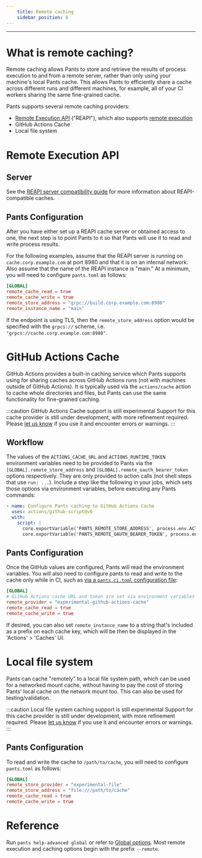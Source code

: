 ```yaml
---
    title: Remote caching
    sidebar_position: 0
---
```


---

# What is remote caching?

Remote caching allows Pants to store and retrieve the results of process execution to and from a remote server, rather than only using your machine's local Pants cache. This allows Pants to efficiently share a cache across different runs and different machines, for example, all of your CI workers sharing the same fine-grained cache.

Pants supports several remote caching providers:

- [Remote Execution API](https://github.com/bazelbuild/remote-apis) ("REAPI"), which also supports [remote execution](./remote-execution.mdx)
- GitHub Actions Cache
- Local file system

# Remote Execution API

## Server

See the [REAPI server compatibility guide](./index.mdx#server-compatibility) for more information about REAPI-compatible caches.

## Pants Configuration

After you have either set up a REAPI cache server or obtained access to one, the next step is to point Pants to it so that Pants will use it to read and write process results.

For the following examples, assume that the REAPI server is running on `cache.corp.example.com` at port 8980 and that it is on an internal network. Also assume that the name of the REAPI instance is "main." At a minimum, you will need to configure `pants.toml` as follows:

```toml
[GLOBAL]
remote_cache_read = true
remote_cache_write = true
remote_store_address = "grpc://build.corp.example.com:8980"
remote_instance_name = "main"
```

If the endpoint is using TLS, then the `remote_store_address` option would be specified with the `grpcs://` scheme, i.e. `"grpcs://cache.corp.example.com:8980"`.

# GitHub Actions Cache

GitHub Actions provides a built-in caching service which Pants supports using for sharing caches across GitHub Actions runs (not with machines outside of GitHub Actions). It is typically used via the `actions/cache` action to cache whole directories and files, but Pants can use the same functionality for fine-grained caching.

:::caution GitHub Actions Cache support is still experimental
Support for this cache provider is still under development, with more refinement required. Please [let us know](/community/getting-help) if you use it and encounter errors or warnings.
:::

## Workflow

The values of the `ACTIONS_CACHE_URL` and `ACTIONS_RUNTIME_TOKEN` environment variables need to be provided to Pants via the `[GLOBAL].remote_store_address` and `[GLOBAL].remote_oauth_bearer_token` options respectively. They are only provided to action calls (not shell steps that use `run: ...`). Include a step like the following in your jobs, which sets those options via environment variables, before executing any Pants commands:

```yaml
- name: Configure Pants caching to GitHub Actions Cache
  uses: actions/github-script@v6
  with:
    script: |
      core.exportVariable('PANTS_REMOTE_STORE_ADDRESS', process.env.ACTIONS_CACHE_URL);
      core.exportVariable('PANTS_REMOTE_OAUTH_BEARER_TOKEN', process.env.ACTIONS_RUNTIME_TOKEN);
```

## Pants Configuration

Once the GitHub values are configured, Pants will read the environment variables. You will also need to configure pants to read and write to the cache only while in CI, such as [via a `pants.ci.toml` configuration file](../using-pants-in-ci.mdx#configuring-pants-for-ci-pantscitoml-optional):

```toml
[GLOBAL]
# GitHub Actions cache URL and token are set via environment variables
remote_provider = "experimental-github-actions-cache"
remote_cache_read = true
remote_cache_write = true
```

If desired, you can also set `remote_instance_name` to a string that's included as a prefix on each cache key, which will be then be displayed in the 'Actions' > 'Caches' UI.

# Local file system

Pants can cache "remotely" to a local file system path, which can be used for a networked mount cache, without having to pay the cost of storing Pants' local cache on the network mount too. This can also be used for testing/validation.

:::caution Local file system caching support is still experimental
Support for this cache provider is still under development, with more refinement required. Please [let us know](/community/getting-help) if you use it and encounter errors or warnings.
:::

## Pants Configuration

To read and write the cache to `/path/to/cache`, you will need to configure `pants.toml` as follows:

```toml
[GLOBAL]
remote_store_provider = "experimental-file"
remote_store_address = "file:///path/to/cache"
remote_cache_read = true
remote_cache_write = true
```

# Reference

Run `pants help-advanced global` or refer to [Global options](../../../reference/global-options.mdx). Most remote execution and caching options begin with the prefix `--remote`.
